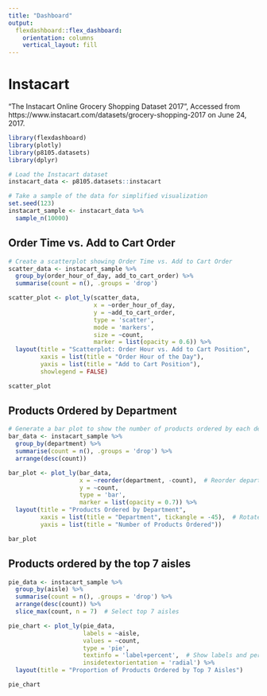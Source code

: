 ```yaml
---
title: "Dashboard"
output: 
  flexdashboard::flex_dashboard:
    orientation: columns
    vertical_layout: fill
---
```


# Instacart 
“The Instacart Online Grocery Shopping Dataset 2017”, Accessed from https://www.instacart.com/datasets/grocery-shopping-2017 on June 24, 2017.

```r
library(flexdashboard)
library(plotly)
library(p8105.datasets)
library(dplyr)
```
```r
# Load the Instacart dataset
instacart_data <- p8105.datasets::instacart

# Take a sample of the data for simplified visualization
set.seed(123)
instacart_sample <- instacart_data %>%
  sample_n(10000)
```
## Order Time vs. Add to Cart Order
```r
# Create a scatterplot showing Order Time vs. Add to Cart Order
scatter_data <- instacart_sample %>% 
  group_by(order_hour_of_day, add_to_cart_order) %>% 
  summarise(count = n(), .groups = 'drop')

scatter_plot <- plot_ly(scatter_data, 
                        x = ~order_hour_of_day, 
                        y = ~add_to_cart_order, 
                        type = 'scatter', 
                        mode = 'markers', 
                        size = ~count, 
                        marker = list(opacity = 0.6)) %>%
  layout(title = "Scatterplot: Order Hour vs. Add to Cart Position",
         xaxis = list(title = "Order Hour of the Day"),
         yaxis = list(title = "Add to Cart Position"),
         showlegend = FALSE)

scatter_plot

```
## Products Ordered by Department
```r
# Generate a bar plot to show the number of products ordered by each department
bar_data <- instacart_sample %>% 
  group_by(department) %>% 
  summarise(count = n(), .groups = 'drop') %>% 
  arrange(desc(count))

bar_plot <- plot_ly(bar_data, 
                    x = ~reorder(department, -count),  # Reorder departments for descending counts
                    y = ~count, 
                    type = 'bar', 
                    marker = list(opacity = 0.7)) %>%
  layout(title = "Products Ordered by Department",
         xaxis = list(title = "Department", tickangle = -45),  # Rotate x-axis labels for readability
         yaxis = list(title = "Number of Products Ordered"))

bar_plot

```

## Products ordered by the top 7 aisles
```r
pie_data <- instacart_sample %>% 
  group_by(aisle) %>% 
  summarise(count = n(), .groups = 'drop') %>% 
  arrange(desc(count)) %>% 
  slice_max(count, n = 7)  # Select top 7 aisles

pie_chart <- plot_ly(pie_data, 
                     labels = ~aisle, 
                     values = ~count, 
                     type = 'pie', 
                     textinfo = 'label+percent',  # Show labels and percentages
                     insidetextorientation = 'radial') %>%
  layout(title = "Proportion of Products Ordered by Top 7 Aisles")

pie_chart

```

